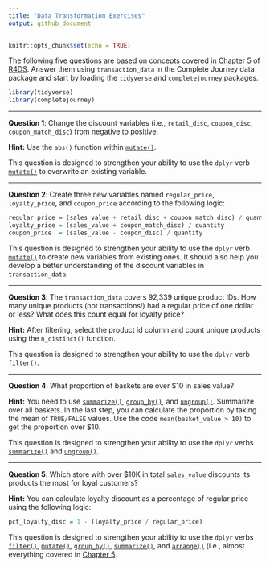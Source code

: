 ```yaml
---
title: "Data Transformation Exercises"
output: github_document
---
```


```r
knitr::opts_chunk$set(echo = TRUE)
```

The following five questions are based on concepts covered in 
[Chapter 5][chapter 5] of [R4DS][r4ds]. Answer them using `transaction_data` in
the Complete Journey data package and start by loading the `tidyverse` and 
`completejourney` packages.

```r
library(tidyverse)
library(completejourney)
```

---

**Question 1**: Change the discount variables (i.e., `retail_disc`, 
`coupon_disc`, `coupon_match_disc`) from negative to positive. 

**Hint:** Use the `abs()` function within [`mutate()`][mutate]. 

This question is designed to strengthen your ability to use the `dplyr` 
verb [`mutate()`][mutate] to overwrite an existing variable.

---

**Question 2**: Create three new variables named `regular_price`, 
`loyalty_price`, and `coupon_price` according to the following logic:

```r
regular_price = (sales_value + retail_disc + coupon_match_disc) / quantity
loyalty_price = (sales_value + coupon_match_disc) / quantity
coupon_price  = (sales_value - coupon_disc) / quantity
```


This question is designed to strengthen your ability to use the `dplyr` verb 
[`mutate()`][mutate] to create new variables from existing ones. It should also
help you develop a better understanding of the discount variables in 
`transaction_data`.

---

**Question 3**: The `transaction_data` covers 92,339 unique product IDs. How 
many unique products (not transactions!) had a regular price of one dollar or 
less? What does this count equal for loyalty price? 

**Hint:** After filtering, select the product id column and count unique 
products using the `n_distinct()` function. 

This question is designed to strengthen your ability to use the `dplyr` verb 
[`filter()`][filter].

---

**Question 4**: What proportion of baskets are over $10 in sales value? 

**Hint:** You need to use [`summarize()`][summarize], [`group_by()`][summarize], 
and [`ungroup()`][ungroup]. Summarize over all baskets. In the last step, you 
can calculate the proportion by taking the mean of `TRUE/FALSE` values. Use the 
code `mean(basket_value > 10)` to get the proportion over $10. 

This question is designed to strengthen your ability to use the `dplyr` verbs 
[`summarize()`][summarize] and [`ungroup()`][ungroup].

---

**Question 5**: Which store with over $10K in total `sales_value` discounts its 
products the most for loyal customers? 

**Hint:** You can calculate loyalty discount as a percentage of regular price 
using the following logic:

```r
pct_loyalty_disc = 1 - (loyalty_price / regular_price)
```

This question is designed to strengthen your ability to use the `dplyr` verbs 
[`filter()`][filter], [`mutate()`][mutate], [`group_by()`][summarize], 
[`summarize()`][summarize], and [`arrange()`][arrange] (i.e., 
almost everything covered in [Chapter 5][chapter 5].

[chapter 5]: http://r4ds.had.co.nz/transform.html
[r4ds]: http://r4ds.had.co.nz/
[arrange]: http://r4ds.had.co.nz/transform.html#arrange-rows-with-arrange
[select]: http://r4ds.had.co.nz/transform.html#select-columns-with-select
[mutate]: http://r4ds.had.co.nz/transform.html#add-new-variables-with-mutate
[filter]: http://r4ds.had.co.nz/transform.html#filter-rows-with-filter
[summarize]: http://r4ds.had.co.nz/transform.html#grouped-summaries-with-summarise
[ungroup]: http://r4ds.had.co.nz/transform.html#ungrouping